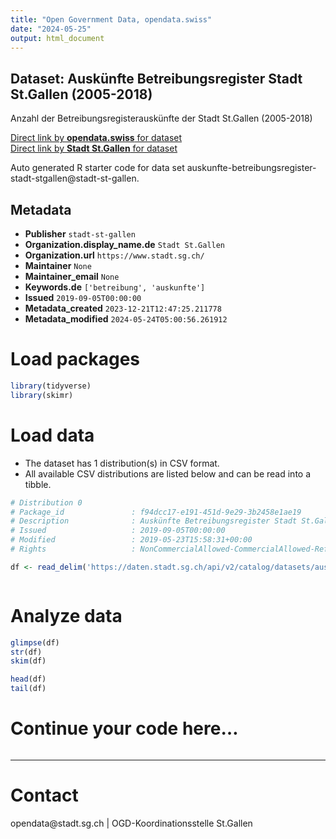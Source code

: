 ```yaml
---
title: "Open Government Data, opendata.swiss"
date: "2024-05-25"
output: html_document
---
```


## Dataset: Auskünfte Betreibungsregister Stadt St.Gallen (2005-2018)

Anzahl der Betreibungsregisterauskünfte der Stadt St.Gallen (2005-2018)

[Direct link by **opendata.swiss** for dataset](https://opendata.swiss/de/dataset/auskunfte-betreibungsregister-stadt-st-gallen-2005-2018)<br>
[Direct link by **Stadt St.Gallen** for dataset](https://daten.stadt.sg.ch/explore/dataset/auskunfte-betreibungsregister-stadt-stgallen/)

Auto generated R starter code for data set auskunfte-betreibungsregister-stadt-stgallen@stadt-st-gallen.

## Metadata

- **Publisher** `stadt-st-gallen`
- **Organization.display_name.de** `Stadt St.Gallen`
- **Organization.url** `https://www.stadt.sg.ch/`
- **Maintainer** `None`
- **Maintainer_email** `None`
- **Keywords.de** `['betreibung', 'auskunfte']`
- **Issued** `2019-09-05T00:00:00`
- **Metadata_created** `2023-12-21T12:47:25.211778`
- **Metadata_modified** `2024-05-24T05:00:56.261912`


# Load packages

```r

library(tidyverse)
library(skimr)

```

# Load data

-   The dataset has 1 distribution(s) in CSV format.
-   All available CSV distributions are listed below and can be read into a tibble.

```r

# Distribution 0
# Package_id               : f94dcc17-e191-451d-9e29-3b2458e1ae19
# Description              : Auskünfte Betreibungsregister Stadt St.Gallen (2005-2018) (csv)
# Issued                   : 2019-09-05T00:00:00
# Modified                 : 2019-05-23T15:58:31+00:00
# Rights                   : NonCommercialAllowed-CommercialAllowed-ReferenceRequired

df <- read_delim('https://daten.stadt.sg.ch/api/v2/catalog/datasets/auskunfte-betreibungsregister-stadt-stgallen/exports/csv')



```

# Analyze data

```r

glimpse(df)
str(df)
skim(df)

head(df)
tail(df)

```

# Continue your code here...

```r

```

------------------------------------------------------------------------

# Contact

opendata@stadt.sg.ch | OGD-Koordinationsstelle St.Gallen
